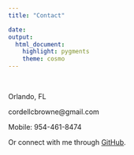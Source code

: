 ```yaml
---
title: "Contact"

date: 
output:
  html_document:
    highlight: pygments
    theme: cosmo
---
```


<br>

Orlando, FL 

cordellcbrowne@gmail.com 

Mobile: 954-461-8474

Or connect with me through [GitHub](https://github.com/C0RD3LL).